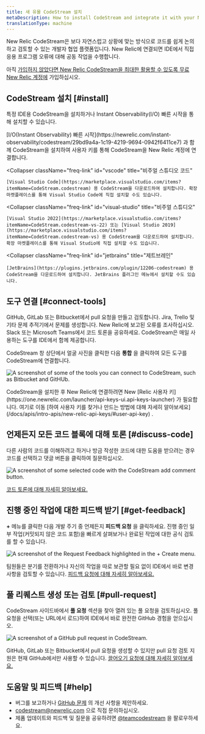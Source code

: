 ```yaml
---
title: 새 유물 CodeStream 설치
metaDescription: How to install CodeStream and integrate it with your New Relic account.
translationType: machine
---
```






New Relic CodeStream은 보다 자연스럽고 상황에 맞는 방식으로 코드를 쉽게 논의하고 검토할 수 있는 개발자 협업 플랫폼입니다. New Relic에 연결되면 IDE에서 직접 응용 프로그램 오류에 대해 공동 작업을 수행합니다.

아직 [가입하지 않았다면 New Relic CodeStream을 최대한 활용할 수 있도록 무료 New Relic 계정에](https://newrelic.com/signup) 가입하십시오.

## CodeStream 설치 [#install]

특정 IDE용 CodeStream을 설치하거나 Instant Observability(I/O) 빠른 시작을 통해 설치할 수 있습니다.

<CollapserGroup>
  <Collapser
    className="freq-link"
    id="io"
    title="즉각적인 관찰 가능성(I/O) 빠른 시작"
  >
    [I/O(Instant Observability) 빠른 시작](https://newrelic.com/instant-observability/codestream/29bd9a4a-1c19-4219-9694-0942f6411ce7) 과 함께 CodeStream을 설치하여 사용자 키를 통해 CodeStream을 New Relic 계정에 연결합니다.
  </Collapser>

  <Collapser
    className="freq-link"
    id="vscode"
    title="비주얼 스튜디오 코드"
  >
    [Visual Studio Code](https://marketplace.visualstudio.com/items?itemName=CodeStream.codestream) 용 CodeStream을 다운로드하여 설치합니다. 확장 마켓플레이스를 통해 Visual Studio Code에 직접 설치할 수도 있습니다.
  </Collapser>

  <Collapser
    className="freq-link"
    id="visual-studio"
    title="비주얼 스튜디오"
  >
    [Visual Studio 2022](https://marketplace.visualstudio.com/items?itemName=CodeStream.codestream-vs-22) 또는 [Visual Studio 2019](https://marketplace.visualstudio.com/items?itemName=CodeStream.codestream-vs) 용 CodeStream을 다운로드하여 설치합니다. 확장 마켓플레이스를 통해 Visual Studio에 직접 설치할 수도 있습니다.
  </Collapser>

  <Collapser
    className="freq-link"
    id="jetbrains"
    title="제트브레인"
  >
    [JetBrains](https://plugins.jetbrains.com/plugin/12206-codestream) 용 CodeStream을 다운로드하여 설치합니다. JetBrains 플러그인 메뉴에서 설치할 수도 있습니다.
  </Collapser>
</CollapserGroup>

## 도구 연결 [#connect-tools]

GitHub, GitLab 또는 Bitbucket에서 pull 요청을 만들고 검토합니다. Jira, Trello 및 기타 문제 추적기에서 문제를 생성합니다. New Relic에 보고된 오류를 조사하십시오. Slack 또는 Microsoft Teams에서 코드 토론을 공유하세요. CodeStream은 매일 사용하는 도구를 IDE에서 함께 제공합니다.

CodeStream 창 상단에서 얼굴 사진을 클릭한 다음 **통합** 을 클릭하여 모든 도구를 CodeStream에 연결합니다.

<img
  title="Some of the tools you can connect to CodeStream, such as Bitbucket and GitHUb."
  alt="A screenshot of some of the tools you can connect to CodeStream, such as Bitbucket and GitHUb."
  src={qsIntegrations}
/>

<Callout variant="tip">
  CodeStream을 설치한 후 New Relic에 연결하려면 New [Relic 사용자 키](https://one.newrelic.com/launcher/api-keys-ui.api-keys-launcher) 가 필요합니다. 여기로 이동 [하여 사용자 키를 찾거나 만드는 방법에 대해 자세히 알아보세요](/docs/apis/intro-apis/new-relic-api-keys/#user-api-key) .
</Callout>

## 언제든지 모든 코드 블록에 대해 토론 [#discuss-code]

다른 사람의 코드를 이해하려고 하거나 방금 작성한 코드에 대한 도움을 받으려는 경우 코드를 선택하고 댓글 버튼을 클릭하여 질문하십시오.

<img
  title="Some selected code with the CodeStream add comment button. Use this to discuss and collaborate on code in your repository."
  alt="A screenshot of some selected code with the CodeStream add comment button."
  src={qsDiscussCode1}
/>

[코드 토론에 대해 자세히 알아보세요.](/docs/codestream/how-use-codestream/discuss-code)

## 진행 중인 작업에 대한 피드백 받기 [#get-feedback]

**+** 메뉴를 클릭한 다음 개발 주기 중 언제든지 **피드백 요청** 을 클릭하세요. 진행 중인 일부 작업(커밋되지 않은 코드 포함)을 빠르게 살펴보거나 완료된 작업에 대한 공식 검토를 할 수 있습니다.

<img
  title="The Request Feedback highlighted in the + Create menu."
  alt="A screenshot of the Request Feedback highlighted in the + Create menu."
  src={qsFeedbackRequest2}
/>

팀원들은 분기를 전환하거나 자신의 작업을 따로 보관할 필요 없이 IDE에서 바로 변경 사항을 검토할 수 있습니다. [피드백 요청에 대해 자세히 알아보세요.](/docs/codestream/how-use-codestream/feedback-requests)

## 풀 리퀘스트 생성 또는 검토 [#pull-request]

CodeStream 사이드바에서 **풀 요청** 섹션을 찾아 열려 있는 풀 요청을 검토하십시오. 풀 요청을 선택(또는 URL에서 로드)하여 IDE에서 바로 완전한 GitHub 경험을 얻으십시오.

<img
  title="A GitHub pull request in CodeStream."
  alt="A screenshot of a GitHub pull request in CodeStream."
  src={qsPullRequest}
/>

GitHub, GitLab 또는 Bitbucket에서 pull 요청을 생성할 수 있지만 pull 요청 검토 지원은 현재 GitHub에서만 사용할 수 있습니다. [끌어오기 요청에 대해 자세히 알아보세요.](/docs/codestream/how-use-codestream/pull-requests/)

## 도움말 및 피드백 [#help]

* 버그를 보고하거나 [GitHub 문제](https://github.com/TeamCodeStream/CodeStream/issues) 의 개선 사항을 제안하세요.
* [codestream@newrelic.com](mailto:codestream@newrelic.com) 으로 직접 문의하십시오.
* 제품 업데이트와 피드백 및 질문을 공유하려면 [@teamcodestream](http://twitter.com/teamcodestream) 을 팔로우하세요.